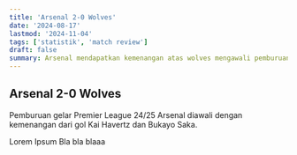 ```yaml
---
title: 'Arsenal 2-0 Wolves'
date: '2024-08-17'
lastmod: '2024-11-04'
tags: ['statistik', 'match review']
draft: false
summary: Arsenal mendapatkan kemenangan atas wolves mengawali pemburuan gelar Premier League 2024/25 dengan baik.
---
```


## Arsenal 2-0 Wolves

Pemburuan gelar Premier League 24/25 Arsenal diawali dengan kemenangan dari gol Kai Havertz dan Bukayo Saka.

<MatchStats match_id={1821052}  />

Lorem Ipsum Bla bla blaaa